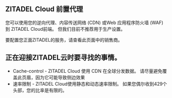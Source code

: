 ## ZITADEL Cloud 前置代理

您可以使用您的逆向代理、内容传送网络 (CDN) 或Web 应用程序防火墙 (WAF) 到 ZITADEL Cloud前端。 但我们目前不推荐用于生产设置。

要配置您正面ZITADEL的服务，请查看此页面中的销售商。

## 正在迎接ZITADEL云时要寻找的事情。

- Cache-control - ZITADEL Cloud 使用 CDN 在全球分发数据。 请尽量避免覆盖此页眉，因为它可能导致侧边效果
- 速率限制 - ZITADEL Cloud使用静态和动态速率限制。 如果您偶尔收到429个头部，您的比率是有限的。
